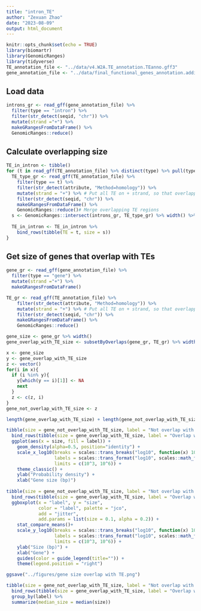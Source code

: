 ```yaml
---
title: "intron_TE"
author: "Zexuan Zhao"
date: "2023-08-09"
output: html_document
---
```


```r
knitr::opts_chunk$set(echo = TRUE)
library(biomartr)
library(GenomicRanges)
library(tidyverse)
TE_annotation_file <- "../data/v4.W2A.TE_annotation.TEanno.gff3"
gene_annotation_file <- "../data/final_functional_genes_annotation.addintron.gff"
```

## Load data

```r
introns_gr <- read_gff(gene_annotation_file) %>% 
  filter(type == "intron") %>% 
  filter(str_detect(seqid, "chr")) %>% 
  mutate(strand ="+") %>% 
  makeGRangesFromDataFrame() %>% 
  GenomicRanges::reduce()
```

## Calculate overlapping size

```r
TE_in_intron <- tibble()
for (t in read_gff(TE_annotation_file) %>% distinct(type) %>% pull(type)){
  TE_type_gr <- read_gff(TE_annotation_file) %>% 
    filter(type == t) %>% 
    filter(str_detect(attribute, "Method=homology")) %>% 
    mutate(strand = "+") %>% # Put all TE on + strand, so that overlapping TEs can be merged
    filter(str_detect(seqid, "chr")) %>% 
    makeGRangesFromDataFrame() %>% 
    GenomicRanges::reduce()# Merge overlapping TE regions
  s <- GenomicRanges::intersect(introns_gr, TE_type_gr) %>% width() %>% sum() / 10^6
  
  TE_in_intron <- TE_in_intron %>% 
    bind_rows(tibble(TE = t, size = s))
}

```

## Get size of genes that overlap with TEs

```r
gene_gr <- read_gff(gene_annotation_file) %>% 
  filter(type == "gene") %>% 
  mutate(strand ="+") %>% 
  makeGRangesFromDataFrame()

TE_gr <- read_gff(TE_annotation_file) %>% 
    filter(str_detect(attribute, "Method=homology")) %>% 
    mutate(strand = "+") %>% # Put all TE on + strand, so that overlapping TEs can be merged
    filter(str_detect(seqid, "chr")) %>% 
    makeGRangesFromDataFrame() %>% 
    GenomicRanges::reduce()
```
```r
gene_size <- gene_gr %>% width()
gene_overlap_with_TE_size <- subsetByOverlaps(gene_gr, TE_gr) %>% width()

x <- gene_size
y <- gene_overlap_with_TE_size
z <- vector()
for(i in x){
  if (i %in% y){
    y[which(y == i)[1]] <- NA
    next
  }
  z <- c(z, i)
}
gene_not_overlap_with_TE_size <- z

length(gene_overlap_with_TE_size) + length(gene_not_overlap_with_TE_size) == length(gene_size)

tibble(size = gene_not_overlap_with_TE_size, label = "Not overlap with TE") %>% 
  bind_rows(tibble(size = gene_overlap_with_TE_size, label = "Overlap with TE")) %>% 
  ggplot(aes(x = size, fill = label)) +
    geom_density(alpha=0.5, position="identity") +
    scale_x_log10(breaks = scales::trans_breaks("log10", function(x) 10^x),
                  labels = scales::trans_format("log10", scales::math_format(10^.x)),
                  limits = c(10^3, 10^6)) +
    theme_classic() +
    ylab("Probability density") +
    xlab("Gene size (bp)")
    
tibble(size = gene_not_overlap_with_TE_size, label = "Not overlap with TE") %>% 
  bind_rows(tibble(size = gene_overlap_with_TE_size, label = "Overlap with TE")) %>% 
  ggboxplot(x = "label", y = "size",
            color = "label", palette = "jco",
            add = "jitter",
            add.params = list(size = 0.1, alpha = 0.2)) + 
    stat_compare_means()+
    scale_y_log10(breaks = scales::trans_breaks("log10", function(x) 10^x),
                  labels = scales::trans_format("log10", scales::math_format(10^.x)),
                  limits = c(10^3, 10^6)) +
    ylab("Size (bp)") +
    xlab("Gene") +
    guides(color = guide_legend(title="")) +
    theme(legend.position = "right")

ggsave("../figures/gene size overlap with TE.png")
```

```r
tibble(size = gene_not_overlap_with_TE_size, label = "Not overlap with TE") %>% 
  bind_rows(tibble(size = gene_overlap_with_TE_size, label = "Overlap with TE")) %>% 
  group_by(label) %>% 
  summarize(median_size = median(size))
```

